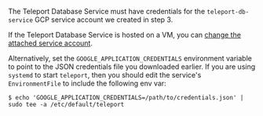 The Teleport Database Service must have credentials for the
`teleport-db-service` GCP service account we created in step 3.

If the Teleport Database Service is hosted on a VM, you can [change the
attached service
account](https://cloud.google.com/compute/docs/instances/change-service-account).

Alternatively, set the `GOOGLE_APPLICATION_CREDENTIALS` environment variable to
point to the JSON credentials file you downloaded earlier. If you are using
`systemd` to start `teleport`, then you should edit the service's
`EnvironmentFile` to include the following env var:
```code
$ echo 'GOOGLE_APPLICATION_CREDENTIALS=/path/to/credentials.json' | sudo tee -a /etc/default/teleport
```
